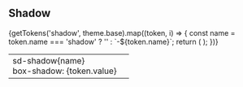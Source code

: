 
<Meta title="Packages/Tokens/Shadows" />

## Shadow

<table>
  <tbody>
    {getTokens('shadow', theme.base).map((token, i) => {
      const name = token.name === 'shadow' ? '' : `-${token.name}`;
      return (
        <tr key={token.name}>
          <td>
            <div className="flex flex-col">
              <div className="font-bold">sd-shadow{name}</div>
              <div>box-shadow: {token.value}</div>
            </div>
          </td>
          <td>
            <div
              className={cx(
                'size-16',
                {
                  shadow: 'shadow',
                  sm: 'shadow-sm'
                }[token.name]
              )}
            ></div>
          </td>
        </tr>
      );
    })}
  </tbody>
</table>
